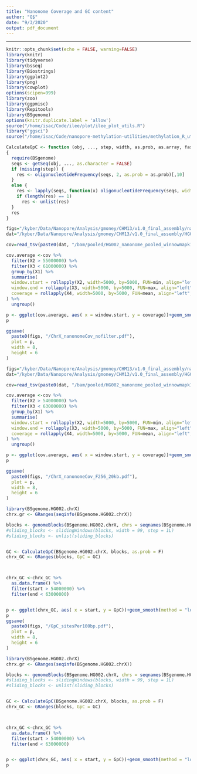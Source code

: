 ```yaml
---
title: "Nanonome Coverage and GC content"
author: "G$"
date: "9/3/2020"
output: pdf_document
---
```


---
```r
knitr::opts_chunk$set(echo = FALSE, warning=FALSE)
library(knitr)
library(tidyverse)
library(bsseq)
library(Biostrings)
library(ggplot2)
library(png)
library(cowplot)
options(scipen=999)
library(zoo)
library(ggpmisc)
library(Repitools)
library(BSgenome)
options(knitr.duplicate.label = 'allow')
source("/home/isac/Code/ilee/plot/ilee_plot_utils.R")
library("ggsci")
source("/home/isac/Code/nanopore-methylation-utilities/methylation_R_utils.R")
```

```r
CalculateGpC <- function (obj, ..., step, width, as.prob, as.array, fast.moving.side,with.labels) 
{
  require(BSgenome)
  seqs <- getSeq(obj, ..., as.character = FALSE)
  if (missing(step)) {
    res <- oligonucleotideFrequency(seqs, 2, as.prob = as.prob)[,10]
  }
  else {
    res <- lapply(seqs, function(x) oligonucleotideFrequency(seqs, width = 2, step = step, as.prob = as.prob, as.array = as.array,fast.moving.side=fast.moving.side,with.labels=with.labels)[,10])
    if (length(res) == 1) 
      res <- unlist(res)
  }
  res
}
```

```r
figs="/kyber/Data/Nanopore/Analysis/gmoney/CHM13/v1.0_final_assembly/nanonome/figures"
dat="/kyber/Data/Nanopore/Analysis/gmoney/CHM13/v1.0_final_assembly/HG002"

cov=read_tsv(paste0(dat, "/bam/pooled/HG002_nanonome_pooled_winnowmapk15_chrX.bedgraph"), col_names = F)

cov.average <-cov %>%
  filter(X2 > 55000000) %>%
  filter(X3 < 61000000) %>%
  group_by(X1) %>%
  summarise(
  window.start = rollapply(X2, width=5000, by=5000, FUN=min, align="left", partial=TRUE),
  window.end = rollapply(X3, width=5000, by=5000, FUN=max, align="left", partial=TRUE),
  coverage = rollapply(X4, width=5000, by=5000, FUN=mean, align="left", partial=TRUE)
) %>%
  ungroup()

```

```r

p <- ggplot(cov.average, aes( x = window.start, y = coverage))+geom_smooth(method = "loess", span = 0.01,se = F)
p

ggsave(
  paste0(figs, "/ChrX_nanonomeCov_nofilter.pdf"),
  plot = p,
  width = 8,
  height = 6
)
```



```r
figs="/kyber/Data/Nanopore/Analysis/gmoney/CHM13/v1.0_final_assembly/nanonome/figures"
dat="/kyber/Data/Nanopore/Analysis/gmoney/CHM13/v1.0_final_assembly/HG002"

cov=read_tsv(paste0(dat, "/bam/pooled/HG002_nanonome_pooled_winnowmapk15_chrX_F256_20kb.bedgraph"), col_names = F)

cov.average <-cov %>%
  filter(X2 > 54000000) %>%
  filter(X3 < 63000000) %>%
  group_by(X1) %>%
  summarise(
  window.start = rollapply(X2, width=5000, by=5000, FUN=min, align="left", partial=TRUE),
  window.end = rollapply(X3, width=5000, by=5000, FUN=max, align="left", partial=TRUE),
  coverage = rollapply(X4, width=5000, by=5000, FUN=mean, align="left", partial=TRUE)
) %>%
  ungroup()

```

```r

p <- ggplot(cov.average, aes( x = window.start, y = coverage))+geom_smooth(method = "loess", span = 0.05,se = F)+ylim(0,60)
p

ggsave(
  paste0(figs, "/ChrX_nanonomeCov_F256_20kb.pdf"),
  plot = p,
  width = 8,
  height = 6
)
```


```r

library(BSgenome.HG002.chrX)
chrx.gr <- GRanges(seqinfo(BSgenome.HG002.chrX))

blocks <- genomeBlocks(BSgenome.HG002.chrX, chrs = seqnames(BSgenome.HG002.chrX), width = 100)
#sliding_blocks <- slidingWindows(blocks, width = 99, step = 1L)
#sliding_blocks <- unlist(sliding_blocks)


GC <- CalculateGpC(BSgenome.HG002.chrX, blocks, as.prob = F)
chrx_GC <- GRanges(blocks, GpC = GC)



chrx_GC <-chrx_GC %>%
  as.data.frame() %>%
  filter(start > 54000000) %>%
  filter(end < 63000000) 


p <- ggplot(chrx_GC, aes( x = start, y = GpC))+geom_smooth(method = "loess", span=.02)+labs(y= "GpC sites per 100bp", x = "Genomic Coordinates")
p
ggsave(
  paste0(figs, "/GpC_sitesPer100bp.pdf"),
  plot = p,
  width = 8,
  height = 6
)
```



```r

library(BSgenome.HG002.chrX)
chrx.gr <- GRanges(seqinfo(BSgenome.HG002.chrX))

blocks <- genomeBlocks(BSgenome.HG002.chrX, chrs = seqnames(BSgenome.HG002.chrX), width = 100)
#sliding_blocks <- slidingWindows(blocks, width = 99, step = 1L)
#sliding_blocks <- unlist(sliding_blocks)


GC <- CalculateGpC(BSgenome.HG002.chrX, blocks, as.prob = F)
chrx_GC <- GRanges(blocks, GpC = GC)



chrx_GC <-chrx_GC %>%
  as.data.frame() %>%
  filter(start > 54000000) %>%
  filter(end < 63000000) 


p <- ggplot(chrx_GC, aes( x = start, y = GpC))+geom_smooth(method = "loess", span=.02)+labs(y= "GpC sites per 100bp", x = "Genomic Coordinates")
p

```